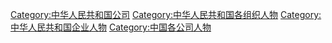 [[Category:中华人民共和国公司|Category:中华人民共和国公司]]
[[Category:中华人民共和国各组织人物|Category:中华人民共和国各组织人物]]
[[Category:中华人民共和国企业人物|Category:中华人民共和国企业人物]]
[[Category:中国各公司人物|Category:中国各公司人物]]